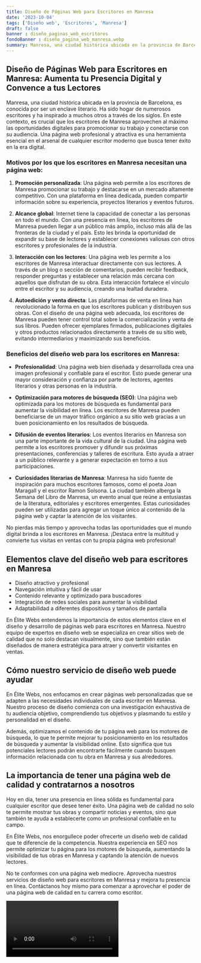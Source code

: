 ```yaml
---
title: Diseño de Páginas Web para Escritores en Manresa
date: '2023-10-04'
tags: ['Diseño web', 'Escritores', 'Manresa']
draft: false
banner : diseño_paginas_web_escritores
fondoBanner : diseño_pagina_web_manresa.webp
summary: Manresa, una ciudad histórica ubicada en la provincia de Barcelona, es conocida por ser un enclave literario. Ha sido hogar de numerosos escritores y ha inspirado a muchos otros a través de los siglos. En este contexto, es crucial que los escritores de Manresa aprovechen al máximo las oportunidades digitales para promocionar su trabajo y conectarse con su audiencia. Una página web profesional y atractiva es una herramienta esencial en el arsenal de cualquier escritor moderno que busca tener éxito en la era digital.
---
```


## Diseño de Páginas Web para Escritores en Manresa: Aumenta tu Presencia Digital y Convence a tus Lectores

Manresa, una ciudad histórica ubicada en la provincia de Barcelona, es conocida por ser un enclave literario. Ha sido hogar de numerosos escritores y ha inspirado a muchos otros a través de los siglos. En este contexto, es crucial que los escritores de Manresa aprovechen al máximo las oportunidades digitales para promocionar su trabajo y conectarse con su audiencia. Una página web profesional y atractiva es una herramienta esencial en el arsenal de cualquier escritor moderno que busca tener éxito en la era digital.

### Motivos por los que los escritores en Manresa necesitan una página web:

1. **Promoción personalizada**: Una página web permite a los escritores de Manresa promocionar su trabajo y destacarse en un mercado altamente competitivo. Con una plataforma en línea dedicada, pueden compartir información sobre su experiencia, proyectos literarios y eventos futuros.

2. **Alcance global**: Internet tiene la capacidad de conectar a las personas en todo el mundo. Con una presencia en línea, los escritores de Manresa pueden llegar a un público más amplio, incluso más allá de las fronteras de la ciudad y el país. Esto les brinda la oportunidad de expandir su base de lectores y establecer conexiones valiosas con otros escritores y profesionales de la industria.

3. **Interacción con los lectores**: Una página web les permite a los escritores de Manresa interactuar directamente con sus lectores. A través de un blog o sección de comentarios, pueden recibir feedback, responder preguntas y establecer una relación más cercana con aquellos que disfrutan de su obra. Esta interacción fortalece el vínculo entre el escritor y su audiencia, creando una lealtad duradera.

4. **Autoedición y venta directa**: Las plataformas de venta en línea han revolucionado la forma en que los escritores publican y distribuyen sus obras. Con el diseño de una página web adecuada, los escritores de Manresa pueden tener control total sobre la comercialización y venta de sus libros. Pueden ofrecer ejemplares firmados, publicaciones digitales y otros productos relacionados directamente a través de su sitio web, evitando intermediarios y maximizando sus beneficios.

### Beneficios del diseño web para los escritores en Manresa:

- **Profesionalidad**: Una página web bien diseñada y desarrollada crea una imagen profesional y confiable para el escritor. Esto puede generar una mayor consideración y confianza por parte de lectores, agentes literarios y otras personas en la industria.

- **Optimización para motores de búsqueda (SEO)**: Una página web optimizada para los motores de búsqueda es fundamental para aumentar la visibilidad en línea. Los escritores de Manresa pueden beneficiarse de un mayor tráfico orgánico a su sitio web gracias a un buen posicionamiento en los resultados de búsqueda.

- **Difusión de eventos literarios**: Los eventos literarios en Manresa son una parte importante de la vida cultural de la ciudad. Una página web permite a los escritores promover y difundir sus próximas presentaciones, conferencias y talleres de escritura. Esto ayuda a atraer a un público relevante y a generar expectación en torno a sus participaciones.

- **Curiosidades literarias de Manresa**: Manresa ha sido fuente de inspiración para muchos escritores famosos, como el poeta Joan Maragall y el escritor Ramon Solsona. La ciudad también alberga la Semana del Libro de Manresa, un evento anual que reúne a entusiastas de la literatura, editoriales y escritores emergentes. Estas curiosidades pueden ser utilizadas para agregar un toque único al contenido de la página web y captar la atención de los visitantes.

No pierdas más tiempo y aprovecha todas las oportunidades que el mundo digital brinda a los escritores en Manresa. ¡Destaca entre la multitud y convierte tus visitas en ventas con tu propia página web profesional!

<GifSeo />

<Cta />

## Elementos clave del diseño web para escritores en Manresa

- Diseño atractivo y profesional
- Navegación intuitiva y fácil de usar
- Contenido relevante y optimizado para buscadores
- Integración de redes sociales para aumentar la visibilidad
- Adaptabilidad a diferentes dispositivos y tamaños de pantalla

En Élite Webs entendemos la importancia de estos elementos clave en el diseño y desarrollo de páginas web para escritores en Manresa. Nuestro equipo de expertos en diseño web se especializa en crear sitios web de calidad que no solo destacan visualmente, sino que también están diseñados de manera estratégica para atraer y convertir visitantes en ventas.

## Cómo nuestro servicio de diseño web puede ayudar

En Élite Webs, nos enfocamos en crear páginas web personalizadas que se adapten a las necesidades individuales de cada escritor en Manresa. Nuestro proceso de diseño comienza con una investigación exhaustiva de tu audiencia objetivo, comprendiendo tus objetivos y plasmando tu estilo y personalidad en el diseño.

Además, optimizamos el contenido de tu página web para los motores de búsqueda, lo que te permite mejorar tu posicionamiento en los resultados de búsqueda y aumentar la visibilidad online. Esto significa que tus potenciales lectores podrán encontrarte fácilmente cuando busquen información relacionada con tu obra en Manresa y sus alrededores.

## La importancia de tener una página web de calidad y contratarnos a nosotros

Hoy en día, tener una presencia en línea sólida es fundamental para cualquier escritor que desee tener éxito. Una página web de calidad no solo te permite mostrar tus obras y compartir noticias y eventos, sino que también te ayuda a establecerte como un profesional confiable en tu campo.

En Élite Webs, nos enorgullece poder ofrecerte un diseño web de calidad que te diferencie de la competencia. Nuestra experiencia en SEO nos permite optimizar tu página para los motores de búsqueda, aumentando la visibilidad de tus obras en Manresa y captando la atención de nuevos lectores.

No te conformes con una página web mediocre. Aprovecha nuestros servicios de diseño web para escritores en Manresa y mejora tu presencia en línea. Contáctanos hoy mismo para comenzar a aprovechar el poder de una página web de calidad en tu carrera como escritor.

<Video />

<CtaBot job='Escritores' city='Manresa'/>

<Gmaps query='Manresa+españa+maps' />